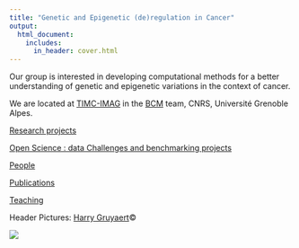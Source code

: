 ```yaml
---
title: "Genetic and Epigenetic (de)regulation in Cancer"
output:
  html_document:
    includes:
      in_header: cover.html
---
```


Our group is interested in developing computational methods for a better understanding of genetic and epigenetic variations in the context of cancer.

We are located at [TIMC-IMAG](https://www-timc.imag.fr/) in the [BCM](https://www-timc.imag.fr/BCM) team, CNRS, Université Grenoble Alpes.

[Research projects](research.html)

[Open Science : data Challenges and benchmarking projects](about.html)

[People](about.html)

[Publications](publication.html)

[Teaching](teaching.html)

Header Pictures: [Harry Gruyaert](https://www.ecosia.org/images?c=fr&p=13&q=harry+gruyaert#id=_)©

![](pictures/fundings.png)


